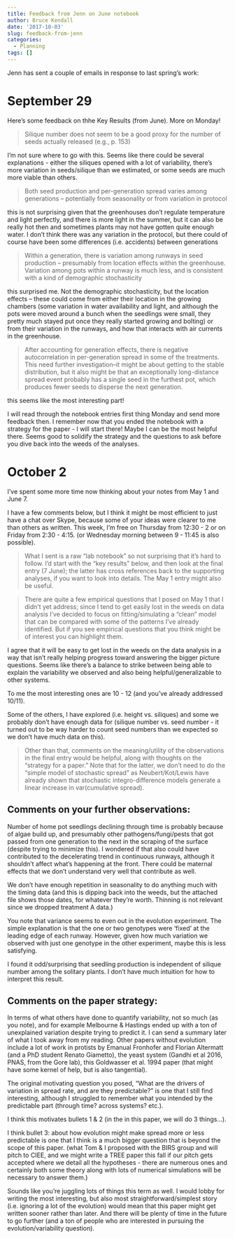 ```yaml
---
title: Feedback from Jenn on June notebook
author: Bruce Kendall
date: '2017-10-03'
slug: feedback-from-jenn
categories:
  - Planning
tags: []
---
```


Jenn has sent a couple of emails in response to last spring's work:

# September 29

Here's some feedback on thhe Key Results (from June). More on Monday!

> Silique number does not seem to be a good proxy for the number of seeds actually released (e.g., p. 153)

I'm not sure where to go with this. Seems like there could be several explanations - either the siliques opened with a lot of variability, there's more variation in seeds/silique than we estimated, or some seeds are much more viable than others.

> Both seed production and per-generation spread varies among generations -- potentially from seasonality or from variation in protocol

this is not surprising given that the greenhouses don't regulate temperature and light perfectly, and there is more light in the summer, but it can also be really hot then and sometimes plants may not have gotten quite enough water. I don't think there was any variation in the protocol, but there could of course have been some differences (i.e. accidents) between generations

> Within a generation, there is variation among runways in seed production -- presumably from location effects within the greenhouse. Variation among pots within a runway is much less, and is consistent with a kind of demographic stochasticity

this surprised me. Not the demographic stochasticity, but the location effects -- these could come from either their location in the growing chambers (some variation in water availability and light, and although the pots were moved around a bunch when the seedlings were small, they pretty much stayed put once they really started growing and bolting) or from their variation in the runways, and how that interacts with air currents in the greenhouse.

> After accounting for generation effects, there is negative autocorrelation in per-generation spread in some of the treatments. This need further investigation--it might be about getting to the stable distribution, but it also might be that an exceptionally long-distance spread event probably has a single seed in the furthest pot, which produces fewer seeds to disperse the next generation.

this seems like the most interesting part!

I will read through the notebook entries first thing Monday and send more feedback then. I remember now that you ended the notebook with a strategy for the paper - I will start there! Maybe I can be the most helpful there. Seems good to solidify the strategy and the questions to ask before you dive back into the weeds of the analyses.

# October 2
I've spent some more time now thinking about your notes from May 1 and June 7.

I have a few comments below, but I think it might be most efficient to just have a chat over Skype, because some of your ideas were clearer to me than others as written. This week, I'm free on Thursday from 12:30 - 2 or on Friday from 2:30 - 4:15. (or Wednesday morning between 9 - 11:45 is also possible).


> What I sent is a raw "lab notebook" so not surprising that it's hard to follow. I'd start with the "key results" below, and then look at the final entry (7 June); the latter has cross references back to the supporting analyses, if you want to look into details. The May 1 entry might also be useful.

> There are quite a few empirical questions that I posed on May 1 that I didn't yet address; since I tend to get easily lost in the weeds on data analysis I've decided to focus on fitting/simulating a "clean" model that can be compared with some of the patterns I've already identified. But if you see empirical questions that you think might be of interest you can highlight them.

I agree that it will be easy to get lost in the weeds on the data analysis in a way that isn't really helping progress toward answering the bigger picture questions. Seems like there's a balance to strike between being able to explain the variability we observed and also being helpful/generalizable to other systems.

To me the most interesting ones are 10 - 12 (and you've already addressed 10/11).

Some of the others, I have explored (i.e. height vs. siliques) and some we probably don't have enough data for (silique number vs. seed number - it turned out to be way harder to count seed numbers than we expected so we don't have much data on this).

> Other than that, comments on the meaning/utility of the observations in the final entry would be helpful, along with thoughts on the "strategy for a paper." Note that for the latter, we don't need to do the "simple model of stochastic spread" as Neubert/Kot/Lewis have already shown that stochastic integro-difference models generate a linear increase in var(cumulative spread).

## Comments on your further observations:

Number of home pot seedlings declining through time is probably because of algae build up, and presumably other pathogens/fungi/pests that got passed from one generation to the next in the scraping of the surface (despite trying to minimize this). I wondered if that also could have contributed to the decelerating trend in continuous runways, although it shouldn't affect what's happening at the front. There could be maternal effects that we don't understand very well that contribute as well.

We don't have enough repetition in seasonality to do anything much with the timing data (and this is dipping back into the weeds, but the attached file shows those dates, for whatever they're worth. Thinning is not relevant since we dropped treatment A data.)

You note that variance seems to even out in the evolution experiment. The simple explanation is that the one or two genotypes were 'fixed' at the leading edge of each runway. However, given how much variation we observed with just one genotype in the other experiment, maybe this is less satisfying.

I found it odd/surprising that seedling production is independent of silique number among the solitary plants. I don't have much intuition for how to interpret this result.

## Comments on the paper strategy:
In terms of what others have done to quantify variability, not so much (as you note), and for example Melbourne & Hastings ended up with a ton of unexplained variation despite trying to predict it. I can send a summary later of what I took away from my reading. Other papers without evolution include a lot of work in protists by Emanual Fronhofer and Florian Altermatt (and a PhD student Renato Giametto), the yeast system (Gandhi et al 2016, PNAS, from the Gore lab), this Goldwasser et al. 1994 paper (that might have some kernel of help, but is also tangential). 

The original motivating question you posed, "What are the drivers of variation in spread rate, and are they predictable?" is one that I still find interesting, although I struggled to remember what you intended by the predictable part (through time? across systems? etc.). 

I think this motivates bullets 1 & 2 (in the in this paper, we will do 3 things...).

I think bullet 3: about how evolution might make spread more or less predictable is one that I think is a much bigger question that is beyond the scope of this paper. (what Tom & I proposed with the BIRS group and will pitch to CIEE, and we might write a TREE paper this fall if our pitch gets accepted where we detail all the hypotheses - there are numerous ones and certainly both some theory along with lots of numerical simulations will be necessary to answer them.)

Sounds like you're juggling lots of things this term as well. I would lobby for writing the most interesting, but also most straightforward/simplest story (i.e. ignoring a lot of the evolution) would mean that this paper might get written sooner rather than later. And there will be plenty of time in the future to go further (and a ton of people who are interested in pursuing the evolution/variability question).


